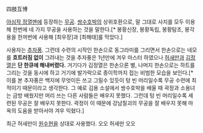 四肢互博

[[야심작 정열맨]]에 등장하는 [[무공]]. [[쌍수호박]]의 상위호환으로, 말 그대로 사지를 모두 이용해 한번에 네 가지 무공을 사용하는 것을 말한다.[* 봉황신장, 봉황독립, 봉황탐조, 봉각용을 한꺼번에 사용해 [최우장]과 [최해태]를 막았다.]

사용자는 [[추자풍]]. 그런데 수련의 시작인 한손으로 동그라미를 그리면서 한손으로는 네모를 '''흐트러짐 없이''' 그려내는 것을 추자풍은 1년만에 겨우 마스터 하였으나 [[허새만]]과 [[김정열]]은 '''단 한큐에 해내버렸다.''' 거기다가 김정열은 한손으론 별, 나머지 한손으로는 하트를 그리는 것을 동시에 하고 거기에 발가락으로 종이학까지 접는 비범한 모습을 보인다.[* 이를 본 추자풍은 백지에 무엇이든 쓰고 그릴수 있듯이 텅 빈 머리일수록 무공 수련에 최적이기 때문이라고 생각한다. 그 예로 김용 소설에서 쌍수호박을 배울 때 곽정과 소용녀는 금방 배웠지만 머리 쓰는 다른 사람들은 배우지 못했다. 그런데 텅 빈 머리일수록 세련된 무공은 잘 배우지 못한다. 곽정이 이 때문에 강남칠괴의 무공을 잘 배우지 못해 마옥의 도움을 받아서야 겨우 익혔다.]

최근 허새만이 [[원수현]]을 상대로 사용했다. 오오 허새만 오오
